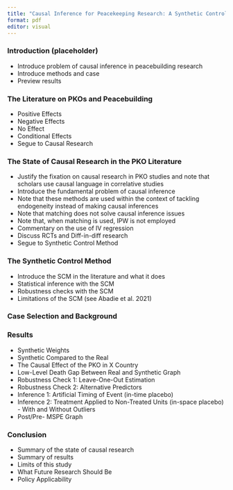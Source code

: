 ```yaml
---
title: "Causal Inference for Peacekeeping Research: A Synthetic Control Approach"
format: pdf
editor: visual
---
```


### Introduction (placeholder)

-   Introduce problem of causal inference in peacebuilding research
-   Introduce methods and case
-   Preview results

### The Literature on PKOs and Peacebuilding

-   Positive Effects
-   Negative Effects
-   No Effect
-   Conditional Effects
-   Segue to Causal Research

### The State of Causal Research in the PKO Literature

-   Justify the fixation on causal research in PKO studies and note that scholars use causal language in correlative studies
-   Introduce the fundamental problem of causal inference
-   Note that these methods are used within the context of tackling endogeneity instead of making causal inferences
-   Note that matching does not solve causal inference issues
-   Note that, when matching is used, IPW is not employed
-   Commentary on the use of IV regression
-   Discuss RCTs and Diff-in-diff research
-   Segue to Synthetic Control Method

### The Synthetic Control Method

-   Introduce the SCM in the literature and what it does
-   Statistical inference with the SCM
-   Robustness checks with the SCM
-   Limitations of the SCM (see Abadie et al. 2021)

### Case Selection and Background

### Results

-   Synthetic Weights
-   Synthetic Compared to the Real
-   The Causal Effect of the PKO in X Country
-   Low-Level Death Gap Between Real and Synthetic Graph
-   Robustness Check 1: Leave-One-Out Estimation
-   Robustness Check 2: Alternative Predictors
-   Inference 1: Artificial Timing of Event (in-time placebo)
-   Inference 2: Treatment Applied to Non-Treated Units (in-space placebo) - With and Without Outliers
-   Post/Pre- MSPE Graph

### Conclusion

-   Summary of the state of causal research
-   Summary of results
-   Limits of this study
-   What Future Research Should Be
-   Policy Applicability
